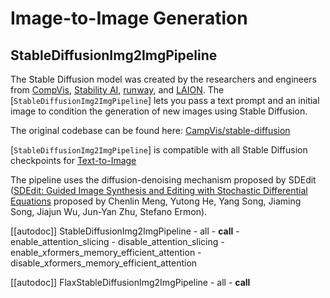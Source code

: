 <!--Copyright 2023 The HuggingFace Team. All rights reserved.

Licensed under the Apache License, Version 2.0 (the "License"); you may not use this file except in compliance with
the License. You may obtain a copy of the License at

http://www.apache.org/licenses/LICENSE-2.0

Unless required by applicable law or agreed to in writing, software distributed under the License is distributed on
an "AS IS" BASIS, WITHOUT WARRANTIES OR CONDITIONS OF ANY KIND, either express or implied. See the License for the
specific language governing permissions and limitations under the License.
-->

# Image-to-Image Generation

## StableDiffusionImg2ImgPipeline

The Stable Diffusion model was created by the researchers and engineers from [CompVis](https://github.com/CompVis), [Stability AI](https://stability.ai/), [runway](https://github.com/runwayml), and [LAION](https://laion.ai/). The [`StableDiffusionImg2ImgPipeline`] lets you pass a text prompt and an initial image to condition the generation of new images using Stable Diffusion.

The original codebase can be found here: [CampVis/stable-diffusion](https://github.com/CompVis/stable-diffusion/blob/main/scripts/img2img.py) 

[`StableDiffusionImg2ImgPipeline`] is compatible with all Stable Diffusion checkpoints for [Text-to-Image](./text2img) 

The pipeline uses the diffusion-denoising mechanism proposed by SDEdit ([SDEdit: Guided Image Synthesis and Editing with Stochastic Differential Equations](https://arxiv.org/abs/2108.01073)
proposed by Chenlin Meng, Yutong He, Yang Song, Jiaming Song, Jiajun Wu, Jun-Yan Zhu, Stefano Ermon).

[[autodoc]] StableDiffusionImg2ImgPipeline
	- all
	- __call__
	- enable_attention_slicing
	- disable_attention_slicing
	- enable_xformers_memory_efficient_attention
	- disable_xformers_memory_efficient_attention

[[autodoc]] FlaxStableDiffusionImg2ImgPipeline
	- all
	- __call__